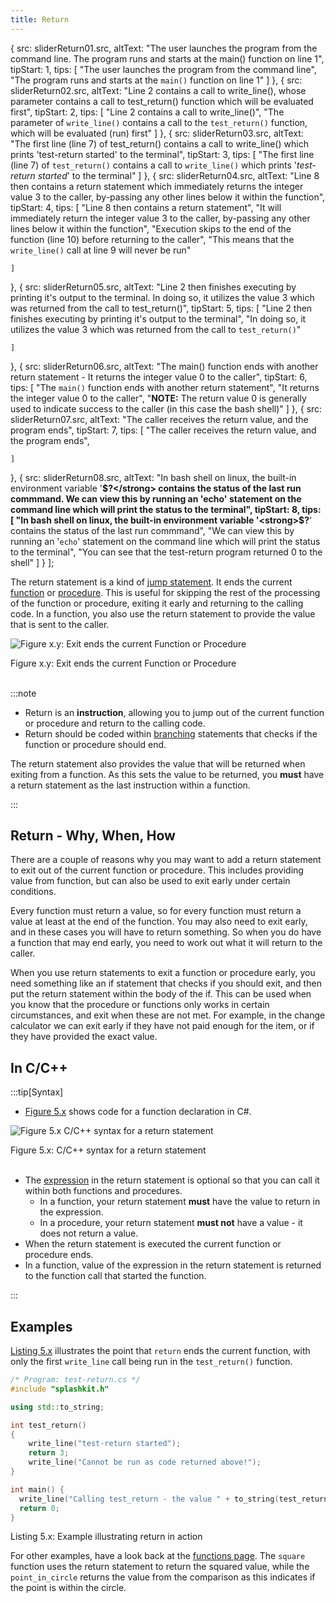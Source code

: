 ```yaml
---
title: Return
---
```





  {
    src: sliderReturn01.src,
    altText: "The user launches the program from the command line. The program runs and starts at the main() function on line 1",
    tipStart: 1,
    tips: [
      "The user launches the program from the command line",
      "The program runs and starts at the <code>main()</code> function on line 1"
    ]
  },
  {
    src: sliderReturn02.src,
    altText: "Line 2 contains a call to write_line(), whose parameter contains a call to test_return() function which will be evaluated first",
    tipStart: 2,
    tips: [
      "Line 2 contains a call to write_line()",
      "The parameter of <code>write_line()</code> contains a call to the <code>test_return()</code> function, which will be evaluated (run) first"
    ]
  },
  {
    src: sliderReturn03.src,
    altText: "The first line (line 7) of test_return() contains a call to write_line() which prints 'test-return started' to the terminal",
    tipStart: 3,
    tips: [
      "The first line (line 7) of <code>test_return()</code> contains a call to <code>write_line()</code> which prints '<em>test-return started</em>' to the terminal"
    ]
  },
  {
    src: sliderReturn04.src,
    altText: "Line 8 then contains a return statement which immediately returns the integer value 3 to the caller, by-passing any other lines below it within the function",
    tipStart: 4,
    tips: [
      "Line 8 then contains a return statement",
      "It will immediately return the integer value 3 to the caller, by-passing any other lines below it within the function",
      "Execution skips to the end of the function (line 10) before returning to the caller",
      "This means that the <code>write_line()</code> call at line 9 will never be run"
      
    ]
  },
  {
    src: sliderReturn05.src,
    altText: "Line 2 then finishes executing by printing it's output to the terminal. In doing so, it utilizes the value 3 which was returned from the call to test_return()",
    tipStart: 5,
    tips: [
      "Line 2 then finishes executing by printing it's output to the terminal",
      "In doing so, it utilizes the value 3 which was returned from the call to <code>test_return()</code>"
      
    ]
  },
  {
    src: sliderReturn06.src,
    altText: "The main() function ends with another return statement - It returns the integer value 0 to the caller",
    tipStart: 6,
    tips: [
      "The <code>main()</code> function ends with another return statement",
      "It returns the integer value 0 to the caller",
      "<strong>NOTE:</strong> The return value 0 is generally used to indicate success to the caller (in this case the bash shell)"
    ]
  },
  {
    src: sliderReturn07.src,
    altText: "The caller receives the return value, and the program ends",
    tipStart: 7,
    tips: [
      "The caller receives the return value, and the program ends",
      
    ]
  },
  {
    src: sliderReturn08.src,
    altText: "In bash shell on linux, the built-in environment variable '<strong>$?</strong> contains the status of the last run commmand. We can view this by running an 'echo' statement on the command line which will print the status to the terminal",
    tipStart: 8,
    tips: [
      "In bash shell on linux, the built-in environment variable '<strong>$?</strong>' contains the status of the last run commmand",
      "We can view this by running an '<code>echo</code>' statement on the command line which will print the status to the terminal",
      "You can see that the test-return program returned 0 to the shell"
    ]
  }
];


The return statement is a kind of [jump statement](../../../../part-1-instructions/3-control-flow/1-concepts/05-0-jumping). It ends the current [function](../04-function-decl) or [procedure](../01-procedures). This is useful for skipping the rest of the processing of the function or procedure, exiting it early and returning to the calling code. In a function, you also use the return statement to provide the value that is sent to the caller.

<a id="FigureExit"></a>

![Figure x.y: Exit ends the current Function or Procedure](./images/statement-exit.png "Exit ends the current Function or Procedure")
<div class="caption"><span class="caption-figure-nbr">Figure x.y: </span>Exit ends the current Function or Procedure</div><br/>

:::note

- Return is an **instruction**, allowing you to jump out of the current function or procedure and return to the calling code.
- Return should be coded within [branching](../../../../part-1-instructions/3-control-flow/1-concepts/03-0-branching) statements that checks if the function or procedure should end.

The return statement also provides the value that will be returned when exiting from a function. As this sets the value to be returned, you **must** have a return statement as the last instruction within a function.

:::

## Return - Why, When, How

There are a couple of reasons why you may want to add a return statement to exit out of the current function or procedure. This includes providing value from function, but can also be used to exit early under certain conditions.

Every function must return a value, so for every function must return a value at least at the end of the function. You may also need to exit early, and in these cases you will have to return something. So when you do have a function that may end early, you need to work out what it will return to the caller.

When you use return statements to exit a function or procedure early, you need something like an if statement that checks if you should exit, and then put the return statement within the body of the if. This can be used when you know that the procedure or functions only works in certain circumstances, and exit when these are not met. For example, in the change calculator we can exit early if they have not paid enough for the item, or if they have provided the exact value.

## In C/C++

:::tip[Syntax]

- [Figure 5.x](#FigureReturnStatementSyntax) shows code for a function declaration in C#.

<a id="FigureReturnStatementSyntax"></a>

![Figure 5.x C/C++ syntax for a return statement](./images/return-statement.png "C/C++ syntax for a return statement")
<div class="caption"><span class="caption-figure-nbr">Figure 5.x: </span>C/C++ syntax for a return statement</div><br/>

- The [expression](../../../../part-1-instructions/2-communicating-syntax/1-concepts/03-expression) in the return statement is optional so that you can call it within both functions and procedures.
  - In a function, your return statement **must** have the value to return in the expression.
  - In a procedure, your return statement **must not** have a value - it does not return a value.
- When the return statement is executed the current function or procedure ends.
- In a function, value of the expression in the return statement is returned to the function call that started the function.

:::

## Examples

[Listing 5.x](#ListingReturnStatement) illustrates the point that `return` ends the current function, with only the first `write_line` call being run in the `test_return()` function.

<a id="ListingReturnStatement"></a>

```cpp
/* Program: test-return.cs */
#include "splashkit.h"

using std::to_string;

int test_return() 
{
    write_line("test-return started");
    return 3;
    write_line("Cannot be run as code returned above!");
}

int main() {
  write_line("Calling test_return - the value " + to_string(test_return()) + " is returned\n");
  return 0;
}
```
<div class="caption"><span class="caption-figure-nbr">Listing 5.x: </span>Example illustrating return in action</div>

For other examples, have a look back at the [functions page](../04-function-decl). The `square` function uses the return statement to return the squared value, while the `point_in_circle` returns the value from the comparison as this indicates if the point is within the circle.

<MySwiper client:only height="" images={sliderReturn}></MySwiper>